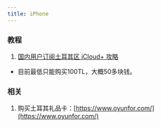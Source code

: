 ```yaml
---
title: iPhone
---
```


### 教程

1. [国内用户订阅土耳其区 iCloud+ 攻略](https://zblogs.top/how-to-subscribe-to-turkey-icloud/)
  - 目前最低只能购买100TL，大概50多块钱。

### 相关

1. 购买土耳其礼品卡：[https://www.oyunfor.com/](https://www.oyunfor.com/)